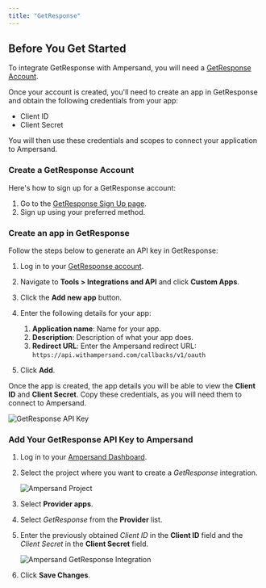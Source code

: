 ```yaml
---
title: "GetResponse"
---
```

## Before You Get Started

To integrate GetResponse with Ampersand, you will need a [GetResponse Account](https://www.getresponse.com/).

Once your account is created, you'll need to create an app in GetResponse and obtain the following credentials from your app:

- Client ID
- Client Secret

You will then use these credentials and scopes to connect your application to Ampersand.

### Create a GetResponse Account

Here's how to sign up for a GetResponse account:

1. Go to the [GetResponse Sign Up page](https://www.getresponse.com/start-free?version=centered&pageinfo=homepage).
2. Sign up using your preferred method.

### Create an app in GetResponse

Follow the steps below to generate an API key in GetResponse:

1. Log in to your [GetResponse account](https://app.getresponse.com/login).

2. Navigate to **Tools > Integrations and API** and click **Custom Apps**. 

3. Click the **Add new app** button.

4. Enter the following details for your app:
   1. **Application name**: Name for your app.
   2. **Description**: Description of what your app does. 
   3. **Redirect URL**: Enter the Ampersand redirect URL: `https://api.withampersand.com/callbacks/v1/oauth`

5. Click **Add**.

Once the app is created, the app details you will be able to view the **Client ID** and **Client Secret**. Copy these credentials, as you will need them to connect to Ampersand.

![GetResponse API Key](/images/provider-guides/0696f04-GetResponse.gif)

### Add Your GetResponse API Key to Ampersand

1. Log in to your [Ampersand Dashboard](https://dashboard.withampersand.com).

2. Select the project where you want to create a _GetResponse_ integration.

   ![Ampersand Project](/images/provider-guides/dd47b7a-Ampersand.png)

3. Select **Provider apps**.

4. Select _GetResponse_ from the **Provider** list.

5. Enter the previously obtained _Client ID_ in the **Client ID** field and the _Client Secret_ in the **Client Secret** field.

   ![Ampersand GetResponse Integration](/images/provider-guides/f8f25dc-getresponse2.gif)

6. Click **Save Changes**.
